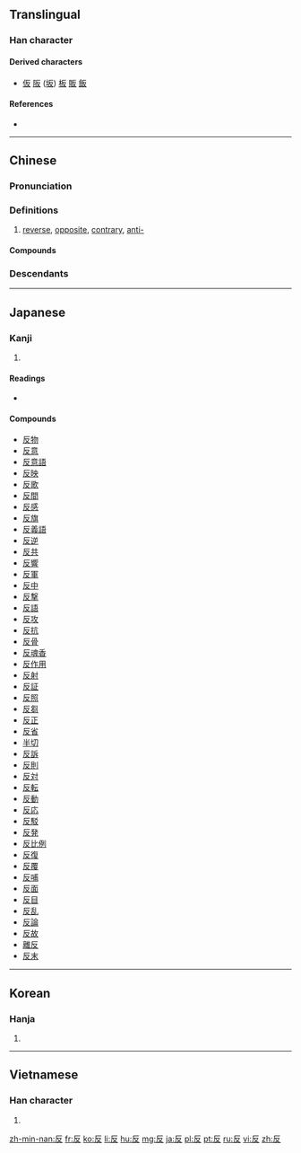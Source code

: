==Translingual==

===Han character===
{{Han char|rn=29|rad=又|as=02|sn=4|four=7124<sub>7</sub>|canj=竹水 (HE)|ids=⿸[[𠂆]][[又]]}}

====Derived characters====
* [[仮]] [[阪]] ([[坂]]) [[板]] [[販]] [[飯]]

====References====
* {{Han ref|kx=0165.190|dkj=03127|dj=0375.040|hdz=10391.030|uh=53CD|ud=21453|bh=A4CF|bd=42191}}

----

==Chinese==
{{zh-hanzi-box|反}}

===Pronunciation===
{{zh-pron
|m=fǎn
|c=faan2
|h=pfs=fán
|mc=y
|oc=y
|cat=n,a,v,adv
}}

===Definitions===
{{zh-hanzi}}

# [[reverse]], [[opposite]], [[contrary]], [[anti-]]

====Compounds====
{{der5
| {{zh-l|反霸}}
| {{zh-l|反綁/反绑}}
| {{zh-l|反比}}
| {{zh-l|反比例}}
| {{zh-l|反駁/反驳}}
| {{zh-l|反哺}}
| {{zh-l|反差}}
| {{zh-l|反常}}
| {{zh-l|反襯/反衬}}
| {{zh-l|反衝力/反冲力}}
| {{zh-l|反芻/反刍}}
| {{zh-l|反芻動物/反刍动物}}
| {{zh-l|反芻胃/反刍胃}}
| {{zh-l|反串}}
| {{zh-l|反唇相譏/反唇相讥}}
| {{zh-l|反倒}}
| {{zh-l|反調/反调}}
| {{zh-l|反動/反动}}
| {{zh-l|反動派/反动派}}
| {{zh-l|反對/反对}}
| {{zh-l|反對黨/反对党}}
| {{zh-l|反對派/反对派}}
| {{zh-l|反而}}
| {{zh-l|反方}}
| {{zh-l|反復/反复}}
| {{zh-l|反復無常/反复无常}}
| {{zh-l|反感}}
| {{zh-l|反戈一擊/反戈一击}}
| {{zh-l|反革命}}
| {{zh-l|反攻}}
| {{zh-l|反躬自問/反躬自问}}
| {{zh-l|反顧/反顾}}
| {{zh-l|反光}}
| {{zh-l|反光燈/反光灯}}
| {{zh-l|反光鏡/反光镜}}
| {{zh-l|反過來/反过来}}
| {{zh-l|反函數/反函数}}
| {{zh-l|反話/反话}}
| {{zh-l|反悔}}
| {{zh-l|反擊/反击}}
| {{zh-l|反剪}}
| {{zh-l|反間/反间}}
| {{zh-l|反詰/反诘}}
| {{zh-l|反抗}}
| {{zh-l|反客為主/反客为主}}
| {{zh-l|反口}}
| {{zh-l|反饋/反馈}}
| {{zh-l|反粒子}}
| {{zh-l|反亂/反乱}}
| {{zh-l|反面}}
| {{zh-l|反面人物}}
| {{zh-l|反目}}
| {{zh-l|反派}}
| {{zh-l|反叛}}
| {{zh-l|反撲/反扑}}
| {{zh-l|反其道而行之}}
| {{zh-l|反潛/反潜}}
| {{zh-l|反切}}
| {{zh-l|反求諸己/反求诸己}}
| {{zh-l|反犬旁兒/反犬旁儿}}
| {{zh-l|反三角函數/反三角函数}}
| {{zh-l|反射}}
| {{zh-l|反射角}}
| {{zh-l|反射爐/反射炉}}
| {{zh-l|反射線/反射线}}
| {{zh-l|反身}}
| {{zh-l|反詩/反诗}}
| {{zh-l|反是}}
| {{zh-l|反手}}
| {{zh-l|反水}}
| {{zh-l|反水不收}}
| {{zh-l|反思}}
| {{zh-l|反訴/反诉}}
| {{zh-l|反鎖/反锁}}
| {{zh-l|反彈/反弹}}
| {{zh-l|反坦克炮}}
| {{zh-l|反胃}}
| {{zh-l|反文旁兒/反文旁儿}}
| {{zh-l|反問/反问}}
| {{zh-l|反誣/反诬}}
| {{zh-l|反物質/反物质}}
| {{zh-l|反響/反响}}
| {{zh-l|反向}}
| {{zh-l|反省}}
| {{zh-l|反宣傳/反宣传}}
| {{zh-l|反咬}}
| {{zh-l|反義詞/反义词}}
| {{zh-l|反應/反应}}
| {{zh-l|反應堆/反应堆}}
| {{zh-l|反映}}
| {{zh-l|反映論/反映论}}
| {{zh-l|反右}}
| {{zh-l|反語/反语}}
| {{zh-l|反掌}}
| {{zh-l|反照}}
| {{zh-l|反正}}
| {{zh-l|反證/反证}}
| {{zh-l|反證法/反证法}}
| {{zh-l|反之}}
| {{zh-l|反質子/反质子}}
| {{zh-l|反中子}}
| {{zh-l|反嘴}}
| {{zh-l|反作用}}
}}

===Descendants===
{{Sinoxenic-word|反|はん|반|phản}}

----

==Japanese==

===Kanji===
{{ja-kanji|grade=3|rs=又02}}

# {{defn|lang=ja|sort=又02}}

====Readings====
* {{ja-readings|on=[[はん]] (han), [[たん]] (tan), [[ほん]] (hon)|kun=[[そる]] (soru), [[かえす]] (kaesu), [[かえる]] (kaeru)}}

====Compounds====
* [[反物]]
* [[反意]]
* [[反意語]]
* [[反映]]
* [[反歌]]
* [[反間]]
* [[反感]]
* [[反旗]]
* [[反義語]]
* [[反逆]]
* [[反共]]
* [[反響]]
* [[反軍]]
* [[反中]]
* [[反撃]]
* [[反語]]
* [[反攻]]
* [[反抗]]
* [[反骨]]
* [[反魂香]]
* [[反作用]]
* [[反射]]
* [[反証]]
* [[反照]]
* [[反芻]]
* [[反正]]
* [[反省]]
* [[半切]]
* [[反訴]]
* [[反則]]
* [[反対]]
* [[反転]]
* [[反動]]
* [[反応]]
* [[反駁]]
* [[反発]]
* [[反比例]]
* [[反復]]
* [[反覆]]
* [[反哺]]
* [[反面]]
* [[反目]]
* [[反乱]]
* [[反論]]
* [[反故]]
* [[離反]]
* [[反末]]

----

==Korean==

===Hanja===
{{ko-hanja|hangeul=[[반]], [[번]]|rv=ban, beon|mr=pan, pŏn}}

# {{defn|lang=ko|sort=又02}}

----

==Vietnamese==

===Han character===
{{vi-hantu|[[phản]]|rs=又02}}

# {{defn|lang=vi|sort=又02}}

[[zh-min-nan:反]]
[[fr:反]]
[[ko:反]]
[[li:反]]
[[hu:反]]
[[mg:反]]
[[ja:反]]
[[pl:反]]
[[pt:反]]
[[ru:反]]
[[vi:反]]
[[zh:反]]